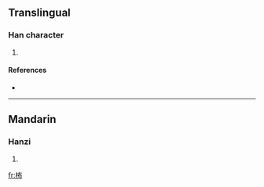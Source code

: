 ==Translingual==

===Han character===
{{Han char|rn=75|rad=木|as=05|sn=9|four=|canj=木大中月 (DKLB)}}

# {{defn|Han|sort=木05}}

====References====
* {{Han ref|kx=0520.120|dkj=14648|hdz=21180.040|uh=67E8|ud=26600}}

----

==Mandarin==

===Hanzi===
{{cmn-hanzi|pin=[[p]] (pu)|wg=<sup>u</sup>}}

# {{defn|Mandarin|sort=木05}}

[[fr:柨]]